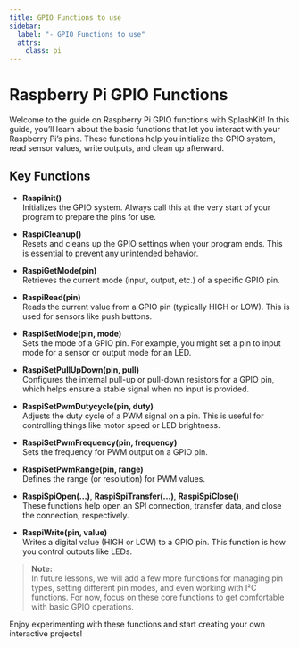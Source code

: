 ```yaml
---
title: GPIO Functions to use
sidebar:
  label: "- GPIO Functions to use"
  attrs:
    class: pi
---
```


# Raspberry Pi GPIO Functions

Welcome to the guide on Raspberry Pi GPIO functions with SplashKit! In this guide, you’ll learn about the basic functions that let you interact with your Raspberry Pi’s pins. These functions help you initialize the GPIO system, read sensor values, write outputs, and clean up afterward.

## Key Functions

- **RaspiInit()**  
  Initializes the GPIO system. Always call this at the very start of your program to prepare the pins for use.

- **RaspiCleanup()**  
  Resets and cleans up the GPIO settings when your program ends. This is essential to prevent any unintended behavior.

- **RaspiGetMode(pin)**  
  Retrieves the current mode (input, output, etc.) of a specific GPIO pin.

- **RaspiRead(pin)**  
  Reads the current value from a GPIO pin (typically HIGH or LOW). This is used for sensors like push buttons.

- **RaspiSetMode(pin, mode)**  
  Sets the mode of a GPIO pin. For example, you might set a pin to input mode for a sensor or output mode for an LED.

- **RaspiSetPullUpDown(pin, pull)**  
  Configures the internal pull-up or pull-down resistors for a GPIO pin, which helps ensure a stable signal when no input is provided.

- **RaspiSetPwmDutycycle(pin, duty)**  
  Adjusts the duty cycle of a PWM signal on a pin. This is useful for controlling things like motor speed or LED brightness.

- **RaspiSetPwmFrequency(pin, frequency)**  
  Sets the frequency for PWM output on a GPIO pin.

- **RaspiSetPwmRange(pin, range)**  
  Defines the range (or resolution) for PWM values.

- **RaspiSpiOpen(...)**, **RaspiSpiTransfer(...)**, **RaspiSpiClose()**  
  These functions help open an SPI connection, transfer data, and close the connection, respectively.

- **RaspiWrite(pin, value)**  
  Writes a digital value (HIGH or LOW) to a GPIO pin. This function is how you control outputs like LEDs.

> **Note:**  
> In future lessons, we will add a few more functions for managing pin types, setting different pin modes, and even working with I²C functions. For now, focus on these core functions to get comfortable with basic GPIO operations.

Enjoy experimenting with these functions and start creating your own interactive projects!

